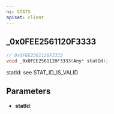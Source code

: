 ```yaml
---
ns: STATS
apiset: client
---
```

## _0x0FEE2561120F3333

```c
// 0x0FEE2561120F3333
void _0x0FEE2561120F3333(Any* statId);
```

statId: see STAT_ID_IS_VALID

## Parameters
* **statId**: